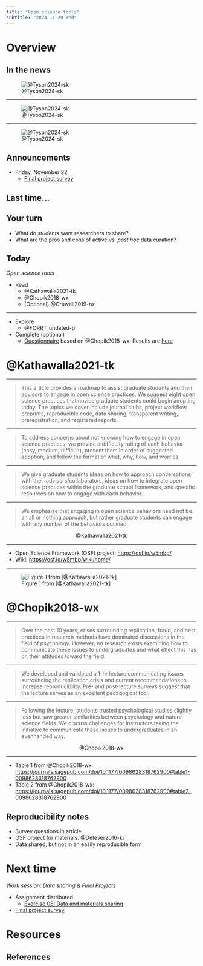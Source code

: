 ```yaml
---
title: "Open science tools"
subtitle: "2024-11-20 Wed"
---
```


# Overview

## In the news

![@Tyson2024-sk](https://www.pewresearch.org/wp-content/uploads/sites/20/2024/11/PS_2024.11.14_trust-in-science_00-01.png)

---

![@Tyson2024-sk](https://www.pewresearch.org/wp-content/uploads/sites/20/2024/11/PS_2024.11.14_trust-in-science_00-06.png)

---

![@Tyson2024-sk](https://www.pewresearch.org/wp-content/uploads/sites/20/2024/11/PS_2024.11.14_trust-in-science_00-03.png)

## Announcements

- [Friday, November 22]{.orange_due}
    - [Final project survey](https://forms.gle/gGAVmWjCHRVDekMo6) 
    
## Last time...

::: {.callout-note}
## Your turn
- What do *students* want researchers to share?
- What are the pros and cons of active vs. *post hoc* data curation?
:::

## Today

*Open science tools*

- Read
    - @Kathawalla2021-tk
    - @Chopik2018-wx
    - (Optional) @Cruwell2019-nz
    
---

- Explore
    - @FORRT_undated-pl
- Complete (optional)
    - [Questionnaire](https://forms.gle/gGAVmWjCHRVDekMo6) based on @Chopik2018-wx. Results are [here](../surveys/survey-03.qmd)

# @Kathawalla2021-tk

---

>This article provides a roadmap to assist graduate students and their advisors to engage in open science practices. We suggest eight open science practices that novice graduate students could begin adopting today. The topics we cover include journal clubs, project workflow, preprints, reproducible code, data sharing, transparent writing, preregistration, and registered reports. 

---

>To address concerns about not knowing how to engage in open science practices, we provide a difficulty rating of each behavior (easy, medium, difficult), present them in order of suggested adoption, and follow the format of what, why, how, and worries. 

---

>We give graduate students ideas on how to approach conversations with their advisors/collaborators, ideas on how to integrate open science practices within the graduate school framework, and specific resources on how to engage with each behavior. 

---

>We emphasize that engaging in open science behaviors need not be an all or nothing approach, but rather graduate students can engage with any number of the behaviors outlined.

<p style="text-align:center;">
@Kathawalla2021-tk
</p>

---

- Open Science Framework (OSF) project: <https://osf.io/w5mbp/>
- Wiki: <https://osf.io/w5mbp/wiki/home/>

---

![Figure 1 from [@Kathawalla2021-tk]](https://ucp.silverchair-cdn.com/ucp/content_public/journal/collabra/7/1/10.1525_collabra.18684/2/m_collabra_2021_7_1_18684_49218.jpeg?Expires=1683620528&Signature=dlqxuXl9GGSMcmMA7Bje2z9f6UwaIgeDt5Ryd-FydjA78M70uG~xprbTsrrnjWb~SYujcbWcvXvH-V9FL-w~GeFX8OPC4mmPTVUCDqoXMEC8kKcpfUUP44gst-FEyBST1ujDYghrphWPyQ84Pg50pArBpKIzBiBmT26WZJD1Grfw6y3I8EY10u9zqcqytRy6fw9tNyhA90oXd5v5rGS6Ekcmiz5wv5kUVh4b8WzriNmNjj0roQLK7BfKyKStog4CYrA5DXyvLa5t02dxwuBPejek9PQobrWzc7BLpnnaJi8DgGVCHrbkPE0n9RWWlnsx2yxS3ppIb7eHLWsJUaMJvA__&Key-Pair-Id=APKAIE5G5CRDK6RD3PGA)

# @Chopik2018-wx

---

>Over the past 10 years, crises surrounding replication, fraud, and best practices in research methods have dominated discussions in the field of psychology. However, no research exists examining how to communicate these issues to undergraduates and what effect this has on their attitudes toward the field. 

---

>We developed and validated a 1-hr lecture communicating issues surrounding the replication crisis and current recommendations to increase reproducibility. Pre- and post-lecture surveys suggest that the lecture serves as an excellent pedagogical tool. 

---

>Following the lecture, students trusted psychological studies slightly less but saw greater similarities between psychology and natural science fields. We discuss challenges for instructors taking the initiative to communicate these issues to undergraduates in an evenhanded way.

<p style="text-align:center;">
@Chopik2018-wx
</p>

---

- Table 1 from @Chopik2018-wx: <https://journals.sagepub.com/doi/10.1177/0098628318762900#table1-0098628318762900>
- Table 2 from @Chopik2018-wx: <https://journals.sagepub.com/doi/10.1177/0098628318762900#table2-0098628318762900>

## Reproducibility notes

- Survey questions in article
- OSF project for materials: @Defever2016-ki
- Data shared, but not in an easily reproducible form

# Next time

*Work session: Data sharing & Final Projects*

- [Assignment distributed]{.green_assigned}
    - [Exercise 08: Data and materials sharing](../exercises/ex08-sharing.qmd)
- [[Final project survey](https://forms.gle/vtdJ82Y7AjgU15VA9)]{.orange_due}

# Resources

## References